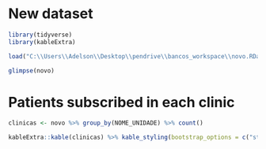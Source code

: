 # New dataset



```r
library(tidyverse)
library(kableExtra)

load("C:\\Users\\Adelson\\Desktop\\pendrive\\bancos_workspace\\novo.RData")

glimpse(novo)
```


# Patients subscribed in each clinic

```r

clinicas <- novo %>% group_by(NOME_UNIDADE) %>% count() 

kableExtra::kable(clinicas) %>% kable_styling(bootstrap_options = c("striped", "hover"))

```



